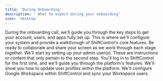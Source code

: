 ```yaml
---
title: 'During Onboarding'
description: ' What to expect during your onboarding'
icon: 'desktop'
---
```


<Card title="Onboarding call" icon="circle-exclamation">
 During the onboarding call, we'll guide you through the key steps to get your account, users, and apps fully set up. This is where we'll configure your system and provide a walkthrough of ShiftControl's core features. Be ready to collaborate and share your screen as we work through each stage together.
</Card>

<Steps>
  <Step title="Admin User Setup">
    We'll start by setting up your admin user(s).
  </Step>
  <Step title="JumpCloud User Setup">
    These are instructions or content that only pertain to the second step.
  </Step>
  <Step title="Accessing ShiftControl">
    You'll log in to ShiftControl for the first time, and we'll guide you through the platform's features.
  </Step>
  <Step title="Updating User Profiles">
    We'll show you how to update user profiles within the platform.
  </Step>
  <Step title="Google Workspace Setup"
  icon="google">
    We'll configure Google Workspace within ShiftControl and sync your Workspace users.
</Steps>
